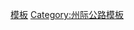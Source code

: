 {{Navbox
|state=autocollapse
|image=[[Image:I-91.svg|40px]]
|name=91号州际公路及其辅助线
|title=[[91号州际公路|<font color=white>91号州际公路</font>]]<font color=white>及其</font>[[美國州際公路輔助線列表|<font color=white>辅助线</font>]]
|titlestyle= background:#006A4D; color:white;
|listclass=hlist
|list1=*'''[[91号州际公路康涅狄格州段|康涅狄格州段]]'''
**[[291号州际公路 (康涅狄格州)|291]]
**[[3号康涅狄格州州道|491]]<sup>1</sup>
**[[691号州际公路|691]]
*'''[[91号州际公路马萨诸塞州段|马萨诸塞州段]]'''
**[[291号州际公路 (马萨诸塞州)|291]]
**[[391号州际公路|391]]
*'''[[91号州际公路佛蒙特州段|佛蒙特州段]]'''
|list2=<sup>1</sup>曾经
}}
<noinclude>
[[Category:91号州际公路|模板]]
[[Category:州际公路模板]]
</noinclude>